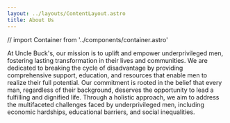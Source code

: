 ```yaml
---
layout: ../layouts/ContentLayout.astro
title: About Us
---
```

// import Container from '../components/container.astro'

At Uncle Buck's, our mission is to uplift and empower underprivileged men, fostering lasting transformation in their lives and communities. We are dedicated to breaking the cycle of disadvantage by providing comprehensive support, education, and resources that enable men to realize their full potential. Our commitment is rooted in the belief that every man, regardless of their background, deserves the opportunity to lead a fulfilling and dignified life. Through a holistic approach, we aim to address the multifaceted challenges faced by underprivileged men, including economic hardships, educational barriers, and social inequalities.